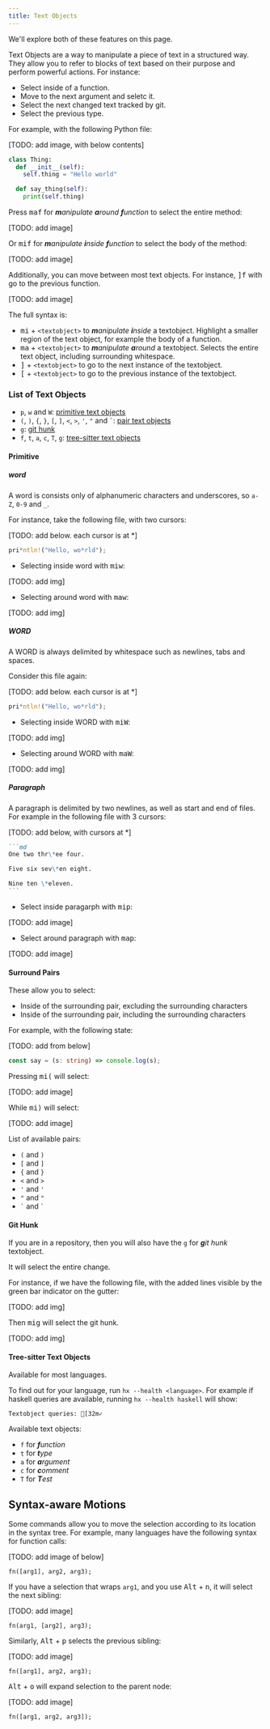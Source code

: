 ```yaml
---
title: Text Objects
---
```


We'll explore both of these features on this page.

Text Objects are a way to manipulate a piece of text in a structured way. They allow you to refer to blocks of text based on their purpose and perform powerful actions. For instance:

- Select inside of a function.
- Move to the next argument and seletc it.
- Select the next changed text tracked by git.
- Select the previous type.

For example, with the following Python file:

[TODO: add image, with below contents]

```python
class Thing:
  def __init__(self):
    self.thing = "Hello world"

  def say_thing(self):
    print(self.thing)
```

Press <kbd>maf</kbd> for _**m**anipulate **a**round **f**unction_ to select the entire method:

[TODO: add image]

Or <kbd>mif</kbd> for _**m**anipulate **i**nside **f**unction_ to select the body of the method:

[TODO: add image]

Additionally, you can move between most text objects. For instance, <kbd>]f</kbd> with go to the previous function.

[TODO: add image]

The full syntax is:

- <kbd>mi</kbd> + `<textobject>` to _**m**anipulate **i**nside_ a textobject. Highlight a smaller region of the text object, for example the body of a function.
- <kbd>ma</kbd> + `<textobject>` to _**m**anipulate **a**round_ a textobject. Selects the entire text object, including surrounding whitespace.
- <kbd>]</kbd> + `<textobject>` to go to the next instance of the textobject.
- <kbd>[</kbd> + `<textobject>` to go to the previous instance of the textobject.

### List of Text Objects

- `p`, `w` and `W`: [primitive text objects](#primitive)
- `(`, `)`, `{`, `}`, `[`, `]`, `<`, `>`, `'`, `"` and `` ` ``: [pair text objects](#pair)
- `g`: [git hunk](#git)
- `f`, `t`, `a`, `c`, `T`, `g`: [tree-sitter text objects](#tree-sitter)

#### Primitive

##### word

A word is consists only of alphanumeric characters and underscores, so `a-Z`, `0-9` and `_`.

For instance, take the following file, with two cursors:

[TODO: add below. each cursor is at *]

```rs
pri*ntln!("Hello, wo*rld");
```

- Selecting inside word with <kbd>miw</kbd>:

[TODO: add img]

- Selecting around word with <kbd>maw</kbd>:

[TODO: add img]

##### WORD

A WORD is always delimited by whitespace such as newlines, tabs and spaces.

Consider this file again:

[TODO: add below. each cursor is at *]

```rs
pri*ntln!("Hello, wo*rld");
```

- Selecting inside WORD with <kbd>miW</kbd>:

[TODO: add img]

- Selecting around WORD with <kbd>maW</kbd>:

[TODO: add img]

##### Paragraph

A paragraph is delimited by two newlines, as well as start and end of files. For example in the following file with 3 cursors:

[TODO: add below, with cursors at *]

````md
```md
One two thr\*ee four.

Five six sev\*en eight.

Nine ten \*eleven.
```
````

- Select inside paragarph with <kbd>mip</kbd>:

[TODO: add image]

- Select around paragraph with <kbd>map</kbd>:

[TODO: add image]

#### Surround Pairs

These allow you to select:

- Inside of the surrounding pair, excluding the surrounding characters
- Inside of the surrounding pair, including the surrounding characters

For example, with the following state:

[TODO: add from below]

```ts
const say = (s: string) => console.log(s);
```

Pressing <kbd>mi(</kbd> will select:

[TODO: add image]

While <kbd>mi)</kbd> will select:

[TODO: add image]

List of available pairs:

- `(` and `)`
- `[` and `]`
- `{` and `}`
- `<` and `>`
- `'` and `'`
- `"` and `"`
- `` ` `` and `` ` ``

#### Git Hunk

If you are in a repository, then you will also have the `g` for _**g**it hunk_ textobject.

It will select the entire change.

For instance, if we have the following file, with the added lines visible by the green bar indicator on the gutter:

[TODO: add img]

Then <kbd>mig</kbd> will select the git hunk.

[TODO: add img]

#### Tree-sitter Text Objects

Available for most languages.

To find out for your language, run `hx --health <language>`. For example if haskell queries are available, running `hx --health haskell` will show:

```ansi
Textobject queries: [32m✓
```

Available text objects:

- `f` for _**f**unction_
- `t` for _**t**ype_
- `a` for _**a**rgument_
- `c` for _**c**omment_
- `T` for _**T**est_

## Syntax-aware Motions

Some commands allow you to move the selection according to its location in the syntax tree. For example, many languages have the following syntax for function calls:

[TODO: add image of below]

```
fn([arg1], arg2, arg3);
```

If you have a selection that wraps `arg1`, and you use <kbd>Alt</kbd> + <kbd>n</kbd>, it will select the next sibling:

[TODO: add image]

```
fn(arg1, [arg2], arg3);
```

Similarly, <kbd>Alt</kbd> + <kbd>p</kbd> selects the previous sibling:

[TODO: add image]

```
fn([arg1], arg2, arg3);
```

<kbd>Alt</kbd> + <kbd>o</kbd> will expand selection to the parent node:

[TODO: add image]

```
fn([arg1, arg2, arg3]);
```
